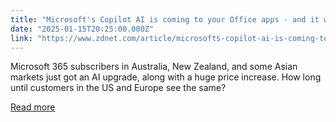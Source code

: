```yaml
---
title: "Microsoft's Copilot AI is coming to your Office apps - and it won't come cheap"
date: "2025-01-15T20:25:00.000Z"
link: "https://www.zdnet.com/article/microsofts-copilot-ai-is-coming-to-your-office-apps-and-it-wont-come-cheap/"
---
```


Microsoft 365 subscribers in Australia, New Zealand, and some Asian markets just got an AI upgrade, along with a huge price increase. How long until customers in the US and Europe see the same?

[Read more](https://www.zdnet.com/article/microsofts-copilot-ai-is-coming-to-your-office-apps-and-it-wont-come-cheap/)
